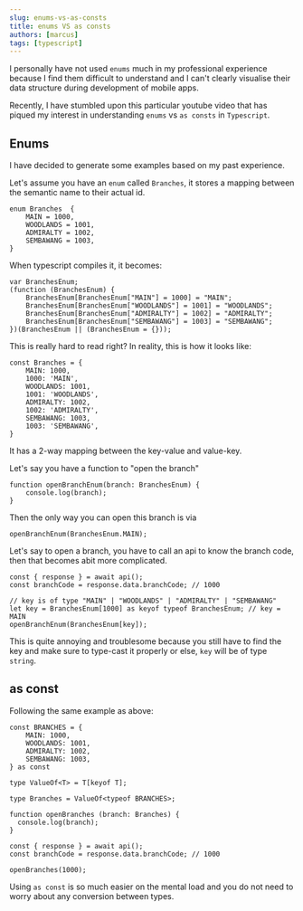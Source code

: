 ```yaml
---
slug: enums-vs-as-consts
title: enums VS as consts
authors: [marcus]
tags: [typescript]
---
```



I personally have not used `enums` much in my professional experience because I find them difficult to understand and I can't clearly visualise their data structure during development of mobile apps.

Recently, I have stumbled upon this particular youtube video that has piqued my interest in understanding `enums` vs `as consts` in `Typescript`.

<ReactPlayer
  url="https://www.youtube-nocookie.com/embed/jjMbPt_H3RQ"
  width="100%"
  controls
/>

<!--truncate-->

## Enums

I have decided to generate some examples based on my past experience.

Let's assume you have an `enum` called `Branches`, it stores a mapping between the semantic name to their actual id.

```
enum Branches  {
    MAIN = 1000,
    WOODLANDS = 1001,
    ADMIRALTY = 1002,
    SEMBAWANG = 1003,
}
```

When typescript compiles it, it becomes:

```
var BranchesEnum;
(function (BranchesEnum) {
    BranchesEnum[BranchesEnum["MAIN"] = 1000] = "MAIN";
    BranchesEnum[BranchesEnum["WOODLANDS"] = 1001] = "WOODLANDS";
    BranchesEnum[BranchesEnum["ADMIRALTY"] = 1002] = "ADMIRALTY";
    BranchesEnum[BranchesEnum["SEMBAWANG"] = 1003] = "SEMBAWANG";
})(BranchesEnum || (BranchesEnum = {}));
```

This is really hard to read right? In reality, this is how it looks like:

```
const Branches = {
    MAIN: 1000,
    1000: 'MAIN',
    WOODLANDS: 1001,
    1001: 'WOODLANDS',
    ADMIRALTY: 1002,
    1002: 'ADMIRALTY',
    SEMBAWANG: 1003,
    1003: 'SEMBAWANG',
}
```

It has a 2-way mapping between the key-value and value-key.

Let's say you have a function to "open the branch"

```
function openBranchEnum(branch: BranchesEnum) {
    console.log(branch);
}
```

Then the only way you can open this branch is via

```
openBranchEnum(BranchesEnum.MAIN);
```

Let's say to open a branch, you have to call an api to know the branch code, then that becomes abit more complicated.

```
const { response } = await api();
const branchCode = response.data.branchCode; // 1000

// key is of type "MAIN" | "WOODLANDS" | "ADMIRALTY" | "SEMBAWANG"
let key = BranchesEnum[1000] as keyof typeof BranchesEnum; // key = MAIN
openBranchEnum(BranchesEnum[key]);
```

This is quite annoying and troublesome because you still have to find the key and make sure to type-cast it properly or else, `key` will be of type `string`.

## as const

Following the same example as above:

```
const BRANCHES = {
    MAIN: 1000,
    WOODLANDS: 1001,
    ADMIRALTY: 1002,
    SEMBAWANG: 1003,
} as const

type ValueOf<T> = T[keyof T];

type Branches = ValueOf<typeof BRANCHES>;

function openBranches (branch: Branches) {
  console.log(branch);
}

const { response } = await api();
const branchCode = response.data.branchCode; // 1000

openBranches(1000);
```

Using `as const` is so much easier on the mental load and you do not need to worry about any conversion between types.
